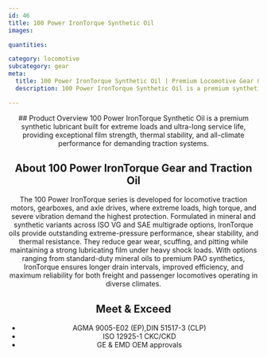 ```yaml
---
id: 46
title: 100 Power IronTorque Synthetic Oil
images:

quantities:

category: locomotive
subcategory: gear
meta:
  title: 100 Power IronTorque Synthetic Oil | Premium Locomotive Gear & Traction Oil
  description: 100 Power IronTorque Synthetic Oil is a premium synthetic lubricant for locomotive traction systems, gearboxes, and axle drives. Engineered for extreme loads and ultra-long service life, it provides exceptional film strength, thermal stability, and all-climate performance. Meets AGMA 9005-E02, DIN 51517-3, ISO 12925-1 CKC/CKD, and GE & EMD OEM approvals for reliable freight and passenger operations.

---
```


<Header>
  ## Product Overview
  100 Power IronTorque Synthetic Oil is a premium synthetic
  lubricant built for extreme loads and ultra-long service life,
  providing exceptional film strength, thermal stability, and
  all-climate performance for demanding traction systems.

  ## About 100 Power IronTorque Gear and Traction Oil
  The 100 Power IronTorque series is developed for locomotive traction motors, gearboxes, and axle drives, where extreme loads, high torque, and severe vibration demand the highest protection. Formulated in mineral and synthetic variants across ISO VG and SAE multigrade options, IronTorque oils provide outstanding extreme-pressure performance, shear stability, and thermal resistance. They reduce gear wear, scuffing, and pitting while maintaining a strong lubricating film under heavy shock loads. With options ranging from standard-duty mineral oils to premium PAO synthetics, IronTorque ensures longer drain intervals, improved efficiency, and maximum reliability for both freight and passenger locomotives operating in diverse climates.

  ## Meet & Exceed
  - AGMA 9005-E02 (EP),DIN 51517-3 (CLP)
  - ISO 12925-1 CKC/CKD
  - GE & EMD OEM approvals

</Header>
